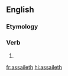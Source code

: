 ==English==

===Etymology===
{{suffix|assail|eth|lang=en}}

===Verb===
{{head|en|verb form}}

# {{en-archaic third-person singular of|assail}}

[[fr:assaileth]]
[[hi:assaileth]]